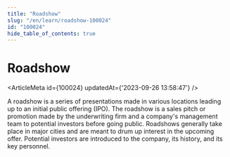 ```yaml
---
title: "Roadshow"
slug: "/en/learn/roadshow-100024"
id: "100024"
hide_table_of_contents: true
---
```



# Roadshow

<ArticleMeta id={100024} updatedAt={'2023-09-26 13:58:47'} />
<div className='border-solid border-b border-t-0 my-4 border-[var(--ifm-color-gray-300)]' />

A roadshow is a series of presentations made in various locations leading up to an initial public offering (IPO). The roadshow is a sales pitch or promotion made by the underwriting firm and a company's management team to potential investors before going public. Roadshows generally take place in major cities and are meant to drum up interest in the upcoming offer. Potential investors are introduced to the company, its history, and its key personnel.
